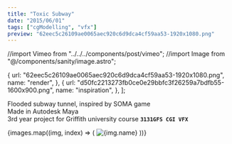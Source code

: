 ```yaml
---
title: "Toxic Subway"
date: "2015/06/01"
tags: ["cgModelling", "vfx"]
preview: "62eec5c26109ae0065aec920c6d9dca4cf59aa53-1920x1080.png"
---
```


//import Vimeo from "../../../components/post/vimeo";
//import Image from "@/components/sanity/image.astro";

  {
    url: "62eec5c26109ae0065aec920c6d9dca4cf59aa53-1920x1080.png",
    name: "render",
  },
  {
    url: "d50fc2213273fb0ce0e29bbfc3f26259a7bdfb55-1600x900.png",
    name: "inspiration",
  },
];

Flooded subway tunnel, inspired by SOMA game  
Made in Autodesk Maya  
3rd year project for Griffith university course **`3131GFS CGI VFX`**

<Vimeo id="428930938" autoplay loop />

<div
  style={{
    display: "flex",
    justifyContent: "center",
    flexWrap: "wrap",
    marginTop: 8,
  }}
>
  {images.map((img, index) => (
    <Image
      key={index}
      alt={img.name}
      url={img.url}
      resize="post"
      style={{ width: 800, objectFit: "cover" }}
    />
  ))}
</div>
